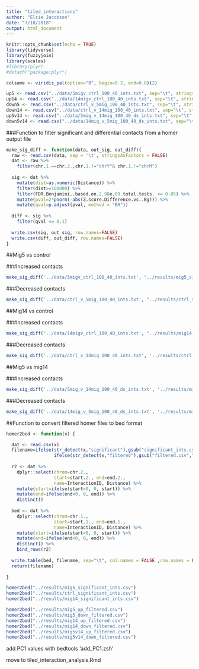 ```yaml
---
title: "tiled_interactions"
author: "Elsie Jacobson"
date: "7/10/2018"
output: html_document
---
```


```r
knitr::opts_chunk$set(echo = TRUE)
library(tidyverse)
library(fuzzyjoin)
library(scales)
#library(plyr)
#detach("package:plyr")

colsame <- viridis_pal(option="B", begin=0.2, end=0.8)(2)
```

```r
up5 <- read.csv("../data/5migv_ctrl_100_40_ints.txt", sep="\t", stringsAsFactors = FALSE)
up14 <- read.csv("../data/14migv_ctrl_100_40_ints.txt", sep="\t", stringsAsFactors = FALSE)
down5 <- read.csv("../data/ctrl_v_5mig_100_40_ints.txt", sep="\t", stringsAsFactors = FALSE)
down14 <- read.csv("../data/ctrl_v_14mig_100_40_ints.txt", sep="\t", stringsAsFactors = FALSE)
up5v14 <- read.csv("../data/5mig_v_14mig_100_40_ds_ints.txt", sep="\t", stringsAsFactors = FALSE)
down5v14 <- read.csv("../data/14mig_v_5mig_100_40_ds_ints.txt", sep="\t", stringsAsFactors = FALSE)
```

###Function to filter significant and differential contacts from a homer output file

```r
make_sig_diff <- function(data, out_sig, out_diff){
  raw <- read.csv(data, sep = '\t', stringsAsFactors = FALSE)
  dat <- raw %>%
    filter(chr.1.==chr.2.,chr.1.!="chrY"& chr.1.!="chrM")
    
  sig <- dat %>% 
    mutate(dist=as.numeric(Distance)) %>%
    filter(dist>=100000) %>%
    filter(FDR.Benjamini..based.on.2.98e.09.total.tests. <= 0.05) %>%
    mutate(pval=2*pnorm(-abs(Z.score.Difference.vs..Bg))) %>%
    mutate(qval=p.adjust(pval, method = "BH"))
  
  diff <- sig %>%
    filter(qval <= 0.1)
  
  write.csv(sig, out_sig, row.names=FALSE)
  write.csv(diff, out_diff, row.names=FALSE)
}
```

##Mig5 vs control 

###Increased contacts

```r
make_sig_diff('../data/5migv_ctrl_100_40_ints.txt', "../results/mig5_significant_ints.csv", "../results/mig5_up_filtered.csv")
```

###Decreased contacts

```r
make_sig_diff('../data/ctrl_v_5mig_100_40_ints.txt', "../results/ctrl_significant_ints.csv", "../results/mig5_down_filtered.csv")
```

##Mig14 vs control 

###Increased contacts

```r
make_sig_diff('../data/14migv_ctrl_100_40_ints.txt', "../results/mig14_significant_ints.csv", "../results/mig14_up_filtered.csv")
```

###Decreased contacts

```r
make_sig_diff('../data/ctrl_v_14mig_100_40_ints.txt', '../results/ctrl_significant_ints_v14.csv', "../results/mig14_down_filtered.csv")
```

##Mig5 vs mig14 

###Increased contacts

```r
make_sig_diff('../data/5mig_v_14mig_100_40_ds_ints.txt', '../results/mig5_significant_ints_v14.csv', "../results/mig5v14_up_filtered.csv")
```

###Decreased contacts

```r
make_sig_diff('../data/14mig_v_5mig_100_40_ds_ints.txt', '../results/mig14_significant_ints_v5.csv', "../results/mig5v14_down_filtered.csv")
```

##Function to convert filtered homer files to bed format

```r
homer2bed <- function(x) {

  dat <- read.csv(x)
  filename=ifelse(str_detect(x,"significant"),gsub("significant_ints.csv","sig.bed",x),
                  ifelse(str_detect(x,"filtered"),gsub("filtered.csv","diff.bed",x), "WRONG FILE"))
  
  r2 <- dat %>%
    dplyr::select(chrom=chr.2., 
                  start=start.2., end=end.2., 
                  name=InteractionID, Distance) %>%
    mutate(start=ifelse(start<0, 0, start)) %>%
    mutate(end=ifelse(end<0, 0, end)) %>%
    distinct()
  
  bed <- dat %>%
    dplyr::select(chrom=chr.1., 
                  start=start.1., end=end.1., 
                  name=InteractionID, Distance) %>%
    mutate(start=ifelse(start<0, 0, start)) %>%
    mutate(end=ifelse(end<0, 0, end)) %>%
    distinct() %>%
    bind_rows(r2)
  
  write.table(bed, filename, sep="\t", col.names = FALSE ,row.names = FALSE, quote=FALSE)
  return(filename)
  
}
```

```r
homer2bed("../results/mig5_significant_ints.csv")
homer2bed("../results/ctrl_significant_ints.csv")
homer2bed("../results/mig14_significant_ints.csv")

homer2bed("../results/mig5_up_filtered.csv")
homer2bed("../results/mig5_down_filtered.csv")
homer2bed("../results/mig14_up_filtered.csv")
homer2bed("../results/mig14_down_filtered.csv")
homer2bed("../results/mig5v14_up_filtered.csv")
homer2bed("../results/mig5v14_down_filtered.csv")
```

add PC1 values with bedtools 'add_PC1.zsh'

move to tiled_interaction_analysis.Rmd